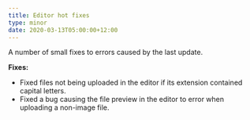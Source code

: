 ```yaml
---
title: Editor hot fixes
type: minor
date: 2020-03-13T05:00:00+12:00
---
```


A number of small fixes to errors caused by the last update.

**Fixes:**

* Fixed files not being uploaded in the editor if its extension contained capital letters.
* Fixed a bug causing the file preview in the editor to error when uploading a non-image file.